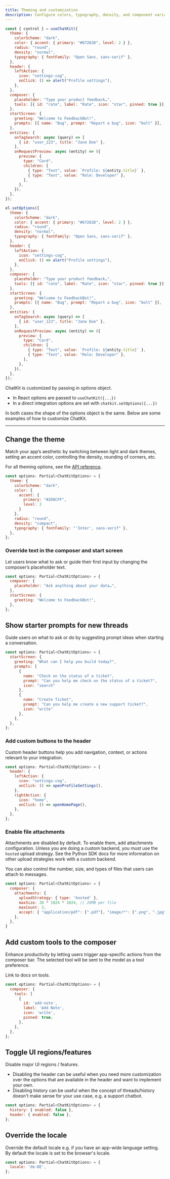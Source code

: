 ```yaml
---
title: Theming and customization
description: Configure colors, typography, density, and component variants.
---
```





<Tabs syncKey="language">
<TabItem label="React">

```jsx
const { control } = useChatKit({
  theme: {
    colorScheme: "dark",
    color: { accent: { primary: "#D7263D", level: 2 } },
    radius: "round",
    density: "normal",
    typography: { fontFamily: "Open Sans, sans-serif" },
  },
  header: {
    leftAction: {
      icon: "settings-cog",
      onClick: () => alert("Profile settings"),
    },
  },
  composer: {
    placeholder: "Type your product feedback…",
    tools: [{ id: "rate", label: "Rate", icon: "star", pinned: true }],
  },
  startScreen: {
    greeting: "Welcome to FeedbackBot!",
    prompts: [{ name: "Bug", prompt: "Report a bug", icon: "bolt" }],
  },
  entities: {
    onTagSearch: async (query) => [
      { id: "user_123", title: "Jane Doe" },
    ],
    onRequestPreview: async (entity) => ({
      preview: {
        type: "Card",
        children: [
          { type: "Text", value: `Profile: ${entity.title}` },
          { type: "Text", value: "Role: Developer" },
        ],
      },
    }),
  },
});
```

</TabItem>
<TabItem label="Vanilla JS">

```js
el.setOptions({
  theme: {
    colorScheme: "dark",
    color: { accent: { primary: "#D7263D", level: 2 } },
    radius: "round",
    density: "normal",
    typography: { fontFamily: "Open Sans, sans-serif" },
  },
  header: {
    leftAction: {
      icon: "settings-cog",
      onClick: () => alert("Profile settings"),
    },
  },
  composer: {
    placeholder: "Type your product feedback…",
    tools: [{ id: "rate", label: "Rate", icon: "star", pinned: true }],
  },
  startScreen: {
    greeting: "Welcome to FeedbackBot!",
    prompts: [{ name: "Bug", prompt: "Report a bug", icon: "bolt" }],
  },
  entities: {
    onTagSearch: async (query) => [
      { id: "user_123", title: "Jane Doe" },
    ],
    onRequestPreview: async (entity) => ({
      preview: {
        type: "Card",
        children: [
          { type: "Text", value: `Profile: ${entity.title}` },
          { type: "Text", value: "Role: Developer" },
        ],
      },
    }),
  },
});
```

</TabItem>
</Tabs>



ChatKit is customized by passing in options object. 

- In React options are passed to `useChatKit({...})`
- In a direct integration options are set with `chatkit.setOptions({...})`

In both cases the shape of the options object is the same. Below are some examples of how to customize ChatKit.

---



## Change the theme

Match your app’s aesthetic by switching between light and dark themes, setting an accent color, controlling the density, rounding of corners, etc.

For all theming options, see the [API reference](../api/openai/chatkit/type-aliases/themeoption/).


```jsx
const options: Partial<ChatKitOptions> = {
  theme: {
    colorScheme: "dark",
    color: { 
      accent: { 
        primary: "#2D8CFF", 
        level: 2 
      }
    },
    radius: "round", 
    density: "compact",
    typography: { fontFamily: "'Inter', sans-serif" },
  },
};
```


### Override text in the composer and start screen

Let users know what to ask or guide their first input by changing the composer’s placeholder text.

```jsx
const options: Partial<ChatKitOptions> = {
  composer: {
    placeholder: "Ask anything about your data…",
  },
  startScreen: {
    greeting: "Welcome to FeedbackBot!",
  },
};
```


## Show starter prompts for new threads

Guide users on what to ask or do by suggesting prompt ideas when starting a conversation.


```js
const options: Partial<ChatKitOptions> = {
  startScreen: {
    greeting: "What can I help you build today?",
    prompts: [
      { 
        name: "Check on the status of a ticket", 
        prompt: "Can you help me check on the status of a ticket?", 
        icon: "search"
      },
      { 
        name: "Create Ticket", 
        prompt: "Can you help me create a new support ticket?", 
        icon: "write"
      },
    ],
  },
};
```


### Add custom buttons to the header

Custom header buttons help you add navigation, context, or actions relevant to your integration.


```jsx
const options: Partial<ChatKitOptions> = {
  header: {
    leftAction: {
      icon: "settings-cog",
      onClick: () => openProfileSettings(),
    },
    rightAction: {
      icon: "home",
      onClick: () => openHomePage(),
    },
  },
};
```

### Enable file attachments

Attachments are disabled by default. To enable them, add attachments configuration. 
Unless you are doing a custom backend, you must use the `hosted` upload strategy. 
See the Python SDK docs for more information on other upload strategies work with a custom backend.

You can also control the number, size, and types of files that users can attach to messages.

```jsx
const options: Partial<ChatKitOptions> = {
  composer: {
    attachments: {
      uploadStrategy: { type: 'hosted' },
      maxSize: 20 * 1024 * 1024, // 20MB per file
      maxCount: 3,
      accept: { "application/pdf": [".pdf"], "image/*": [".png", ".jpg"] },
    },
  },
}
```

## Add custom tools to the composer

Enhance productivity by letting users trigger app-specific actions from the composer bar. The selected tool 
will be sent to the model as a tool preference. 

Link to docs on tools.

```jsx
const options: Partial<ChatKitOptions> = {
  composer: {
    tools: [
      {
        id: 'add-note',
        label: 'Add Note',
        icon: 'write',
        pinned: true,
      },
    ],
  },
};
```


## Toggle UI regions/features

Disable major UI regions / features. 

- Disabling the header can be useful when you need more customization over the options that are available in the header and want to implement your own.
- Disabling history can be useful when the concept of threads/history doesn't make sense for your use case, e.g. a support chatbot.

```jsx
const options: Partial<ChatKitOptions> = {
  history: { enabled: false },
  header: { enabled: false },
};
```


## Override the locale

Override the default locale e.g. if you have an app-wide language setting. By default the locale is set to the browser's locale.

```jsx
const options: Partial<ChatKitOptions> = {
  locale: 'de-DE',
};
```
